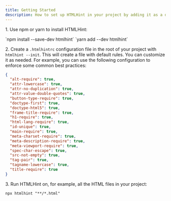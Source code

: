 ```yaml
---
title: Getting Started
description: How to set up HTMLHint in your project by adding it as a dev dependency and configuring it.
---
```



1\. Use npm or yarn to install HTMLHint:

<Tabs>
  <TabItem label="npm">
`npm install --save-dev htmlhint`
  </TabItem>
  <TabItem label="yarn">
`yarn add --dev htmlhint`
  </TabItem>
</Tabs>

2\. Create a `.htmlhintrc` configuration file in the root of your project with `htmlhint --init`. This will create a file with default rules. You can customize it as needed. For example, you can use the following configuration to enforce some common best practices:

```json
{
  "alt-require": true,
  "attr-lowercase": true,
  "attr-no-duplication": true,
  "attr-value-double-quotes": true,
  "button-type-require": true,
  "doctype-first": true,
  "doctype-html5": true,
  "frame-title-require": true,
  "h1-require": true,
  "html-lang-require": true,
  "id-unique": true,
  "main-require": true,
  "meta-charset-require": true,
  "meta-description-require": true,
  "meta-viewport-require": true,
  "spec-char-escape": true,
  "src-not-empty": true,
  "tag-pair": true,
  "tagname-lowercase": true,
  "title-require": true
}
```

3\. Run HTMLHint on, for example, all the HTML files in your project:

```shell
npx htmlhint "**/*.html"
```
